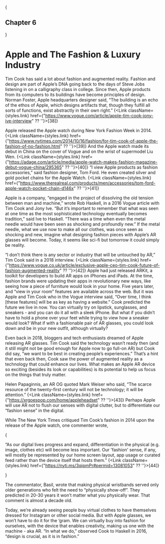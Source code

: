 
{<h2 className={styles.centerText}>Chapter 6</h2>}

# Apple and The Fashion & Luxury Industry

Tim Cook has said a lot about fashion and augmented reality. Fashion and design are part of Apple’s DNA going back to the days of Steve Jobs listening in on a calligraphy class in college. Since then, Apple products from its computers to its buildings have become principles of design. Norman Foster, Apple headquarters designer said, “The building is an echo of the ethos of Apple, which designs artifacts that, though they fulfill all sorts of functions, exist abstractly in their own right.” {<Link className={styles.link} href={"https://www.vogue.com/article/apple-tim-cook-jony-ive-interview" ?? ''}>[38]</Link>}

Apple released the Apple watch during New York Fashion Week in 2014. {<Link className={styles.link} href={"https://www.nytimes.com/2014/10/16/fashion/for-tim-cook-of-apple-the-fashion-of-no-fashion.html" ?? ''}>[39]</Link>} And the Apple watch made its debut in China on the cover of Vogue and on the wrist of supermodel Liu Wen. {<Link className={styles.link} href={"https://adage.com/article/media/apple-watch-makes-fashion-magazine-debut-vogue-china/295365" ?? ''}>[40]</Link>} “I view Apple products as fashion accessories,” said fashion designer, Tom Ford. He even created silver and gold pocket chains for the Apple Watch. {<Link className={styles.link} href={"https://www.therealreal.com/products/men/accessories/tom-ford-apple-watch-pocket-chain-d146x" ?? ''}>[41]</Link>}

Apple is a company, “engaged in the project of dissolving the old tension between man and machine,” wrote Rob Haskell, in a 2016 Vogue article with Tim Cook and Jony Ive. “But it’s important to remember that what was seen at one time as the most sophisticated technology eventually becomes tradition,” said Ive to Haskell. “There was a time when even the metal needle would have been seen as shocking and profoundly new.” If the metal needle, what we use now to make all our clothes, was once seen as shocking and new, imagine what designing fashion pieces with Apple’s AR glasses will become. Today, it seems like sci-fi but tomorrow it could simply be reality. 

“I don’t think there is any sector or industry that will be untouched by AR,” Tim Cook said in a 2018 interview. {<Link className={styles.link} href={"https://www.vogue.co.uk/article/exclusive-apple-ceo-tim-cook-future-of-fashion-augmented-reality" ?? ''}>[42]</Link>} Apple had just released ARKit, a toolkit for developers to build AR apps on iPhones and iPads. At the time, fashion brands were updating their apps in revolutionary new ways, like seeing how a piece of furniture would look in your home. Five years later, and “view in your room” features are available across the web. But it was Apple and Tim Cook who in the Vogue interview said, “Over time, I think [these features] will be as key as having a website.” Cook predicted the future we live in now. You can virtually try on lipstick, sunglasses, and sneakers - and you can do it all with a sleek iPhone. But what if you didn’t have to hold a phone over your feet while trying to view how a sneaker would look? What if with a fashionable pair of AR glasses, you could look down and be in your new outfit, although virtually? 

Even back in 2018, bloggers and tech enthusiasts dreamed of Apple releasing AR glasses. Tim Cook said the technology wasn’t ready then (and it still might not be good enough for Apple now to go full-on AR) but Cook did say, “we want to be best in creating people’s experiences.” That’s a hint that even back then, Cook saw the power of augmented reality as a technology that could enhance our lives. What makes an Apple AR device so exciting (besides its look or capabilities) is its potential to help us focus on the things that truly matter. 

Helen Papaginnis, an AR OG quoted Mark Weiser who said, “The scarce resource of the twenty-first century will not be technology; it will be attention.” {<Link className={styles.link} href={"https://xrgoespop.com/home/appleheadset" ?? ''}>[43]</Link>} Perhaps Apple will use AR not to flush our senses with digital clutter, but to differentiate our “fashion sense” in the digital. 

While The New York Times critiqued Tim Cook’s fashion in 2014 upon the release of the Apple watch, one commenter wrote,
 
{<p className={styles.textReplyMessage}>“As our digital lives progress and expand, differentiation in the physical (e.g. image, clothes etc) will become less important. Our 'fashion' sense, if any,  will mostly be represented by our home screen layout, app usage or curated feed rather than the device itself that hosts them.” {<Link className={styles.link} href={"https://nyti.ms/3qipmPr#permid=13081053" ?? ''}>[44]</Link>}</p>}

The commentator, Basil, wrote that making physical wristbands served only older generations who felt the need to “physically show-off”. They predicted in 20-30 years it won’t matter what you physically wear. That comment is almost a decade old. 

Today, we’re already seeing people buy virtual clothes to have themselves dressed for Instagram or other social media. But with Apple glasses, we won’t have to do it for the ‘gram. We can virtually buy into fashion for ourselves, with the device that enables creativity, making us one with the machine - aka AR. “In what we do,” observed Cook to Haskell in 2016, “design is crucial, as it is in fashion.”
